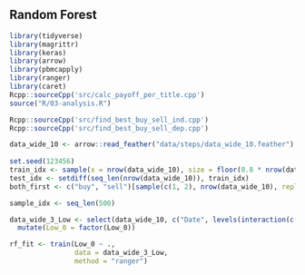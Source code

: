 ## Random Forest


```r
library(tidyverse)
library(magrittr)
library(keras)
library(arrow)
library(pbmcapply)
library(ranger)
library(caret)
Rcpp::sourceCpp('src/calc_payoff_per_title.cpp')
source("R/03-analysis.R")

Rcpp::sourceCpp('src/find_best_buy_sell_ind.cpp')
Rcpp::sourceCpp('src/find_best_buy_sell_dep.cpp')

data_wide_10 <- arrow::read_feather("data/steps/data_wide_10.feather")
  
set.seed(123456)
train_idx <- sample(x = nrow(data_wide_10), size = floor(0.8 * nrow(data_wide_10)))
test_idx <- setdiff(seq_len(nrow(data_wide_10)), train_idx)
both_first <- c("buy", "sell")[sample(c(1, 2), nrow(data_wide_10), replace = TRUE)]

sample_idx <- seq_len(500)

```

```r

data_wide_3_Low <- select(data_wide_10, c("Date", levels(interaction(c("Open_", "Low_", "High_", "Close_"), 1:3, sep="")), "Open_0", "Low_0"))[train_idx, ] %>%
  mutate(Low_0 = factor(Low_0))

rf_fit <- train(Low_0 ~ ., 
                data = data_wide_3_Low, 
                method = "ranger")

```